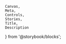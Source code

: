     Canvas,
    Meta,
    Controls,
    Stories,
    Title,
    Description
} from '@storybook/blocks';

<Meta of={buttonStories} />

<Title of={buttonStories} />
<Description of={buttonStories} />

<Canvas of={buttonStories.outlineButton} />
<Controls of={buttonStories.outlineButton} />
<Stories of={buttonStories} />

# Usage Docs

<br />

## Styling

<br />

    ### Ghost Button:

       Ghost is the default style and should be the first consideration for use.

        Use as the default and standard option to create a clean airy and open UI feel. Ghost buttons fit comfortably in tight spaces and help control the visual density of the UI.
        Be careful when using that the surrounding context does not confuse this button for emphasized body text, tabs or a standalone links.

        Use in combination with a primary outline and primary block buttons to create a hierarchy of importance. There is no primary ghost button.

    ### Outline Button:

        Outline is the secondary style and should be considered for use when ghost button is not sufficient.

        Use as an alternative standard button when a ghost button is not suitable. Use similarly to a ghost button to create a clean, light and airy feel.
        The outline button is more visually direct about the control’s functionality than a ghost button.

        Use in combination with ghost buttons (but not block buttons) to create hierarchy.

    ### Block Button:

        Block is the tertiary style used for creating the most eye catching and functionally direct button. Use in areas where controls are not often present or obvious, or when lots of busy information can cause an important control to be overlooked.

        Use as a standard button when the most visible solution is required. Use as an alternative to overly subtle button solutions when it is important
        to emphasis an action and the functionality of the control.

        Use in combination with ghost buttons (but not outline buttons) to create hierarchy.

<br />

## Appearance-Variant Styling

    ### Primary Buttons:
        Use only 1 primary button in a section. It should be used when there is a conflict with color and its context.

        Use in combination with ghost buttons to create hierarchy.

        When using an outline button, do not use it with a block button to create hierarchy.

        When using a block button, do not use it with an outline button to create hierarchy.

    ### Accent Buttons:

    Use only 1 accent button in a section. It should be used when trying to achieve the most prominent eye-catching approach. Consider the contextual implications
    of using a green colored button in relation to its name or metaphor. Remember that color has accessibility constraints and the color alone should not be relied on.

    Use in situations that lack color and enthusiasm to help support the brand.

    Use in combination with ghost buttons to create hierarchy.

    When using an outline button, do not use it with a block button to create hierarchy.

    When using a block button, do not use it with an outline button to create hierarchy.

    ### Examples:

    To see examples of appearance-variant button hierarchy, see the nimble-button Figma docs for [Primary and Standard Actions](https://www.figma.com/file/PO9mFOu5BCl8aJvFchEeuN/Nimble_Components?type=design&node-id=1604-74603&mode=design&t=SQ3lyK83VHBUaOkg-0).

<br />
## Sizing

    Nimble Buttons are currently always 32px tall. Designs exist for other sizes; if you need these in an application, please comment on [Configurable height for nimble controls (#610)](https://github.com/ni/nimble/issues/610).

<br />
## Styling / Theme

    Use the Color UI version for backgrounds with color (e.g. purple, blue).

    See the usage details for more information on button styling / usage.

<br />
## Accessibility

    Please work with your designer and ensure you have a 4.5:1
    contrast ratio text to background.
